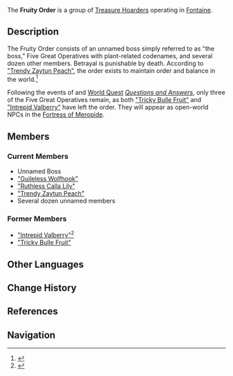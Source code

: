{{Stub|Lore (if any)}}
{{Faction Infobox
|region       = Fontaine
|affiliation  = Treasure Hoarders
}}
The '''Fruity Order''' is a group of [[Treasure Hoarders]] operating in [[Fontaine]].

==Description==
The Fruity Order consists of an unnamed boss simply referred to as "the boss," Five Great Operatives with plant-related codenames, and several dozen other members. Betrayal is punishable by death. According to [["Trendy Zaytun Peach"]], the order exists to maintain order and balance in the world.<ref name="villains">{{Ref/Quest|Villains}}</ref>

Following the events of {{Quest|Villains}} and [[World Quest]] ''[[Questions and Answers]]'', only three of the Five Great Operatives remain, as both [["Tricky Bulle Fruit"]] and [["Intrepid Valberry"]] have left the order. They will appear as open-world NPCs in the [[Fortress of Meropide]].

==Members==
===Current Members===
* Unnamed Boss
* [["Guileless Wolfhook"]]
* [["Ruthless Calla Lily"]]
* [["Trendy Zaytun Peach"]]
* Several dozen unnamed members

===Former Members===
* [["Intrepid Valberry"]]<ref>{{Ref/Quest|The Red and the Black|quote=After getting the boot from the Order of the Fruit, I was really down in the dumps.}}</ref>
* [["Tricky Bulle Fruit"]]

==Other Languages==
{{Other Languages
|default_hidden = 1
|en      = Fruity Order
|zhs     = 秩序水果团
|zhs_rm  = Zhìxù Shuĭguŏ Tuán
|zht     = 秩序水果團
|zht_rm  = Zhìxù Shuĭguŏ Tuán
|zh_tl   = Fruit Group of Order
|ja      = 秩序のフルーツ団
|ja_rm   = Chitsujo no Furuutsu-dan
|ja_tl   = Fruit Order Group
|ko      = 질서 과일단
|es      = Frutiescuadrón del Orden
|es_tl   = Fruitsquad of the Order
|fr      = Ordre fruitier
|fr_tl   = Fruit Tree Order
|ru      = Фрукты порядка
|ru_tl   = Fruits of Order
|th      = กลุ่มผลไม้รักกฎระเบียบ
|vi      = Đội Trái Cây Trật Tự
|de      = Fruchtigen Ordnung
|id      = Fruity Order
|pt      = Ordem das Frutas
|tr      = Meyve Tarikatı
|it      = Ordine dei Frutti
}}

==Change History==
{{Change History|introduced=4.1}}

==References==
{{Reflist}}

==Navigation==
{{Faction Navbox}}